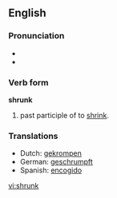 ==English==

===Pronunciation===
* {{SAMPA|/'/}}
* {{IPA|/'ʃɻʌɳk/}}

===Verb form===
'''shrunk'''

# past participle of to [[shrink]].

===Translations===
*Dutch: [[gekrompen]]
*German: [[geschrumpft]]
*Spanish: [[encogido]]

[[vi:shrunk]]